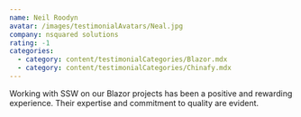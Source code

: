 ```yaml
---
name: Neil Roodyn
avatar: /images/testimonialAvatars/Neal.jpg
company: nsquared solutions
rating: -1
categories:
  - category: content/testimonialCategories/Blazor.mdx
  - category: content/testimonialCategories/Chinafy.mdx
---
```


Working with SSW on our Blazor projects has been a positive and rewarding experience. Their expertise and commitment to quality are evident.

